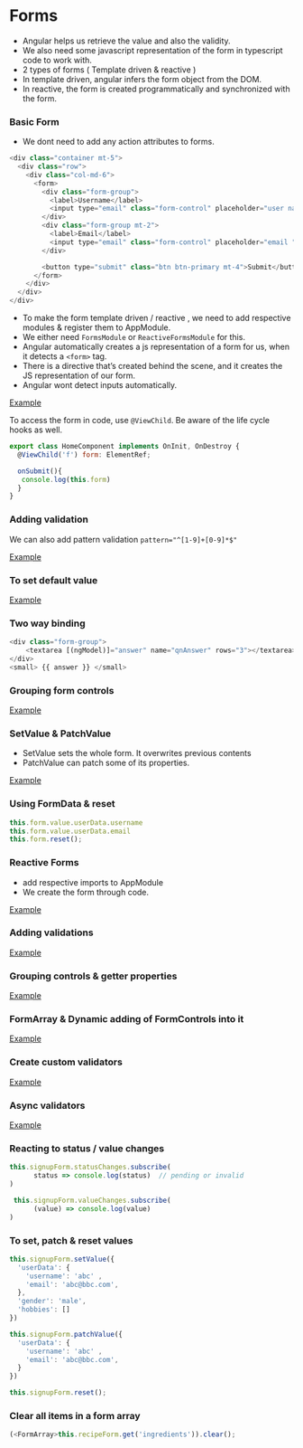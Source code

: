 # Forms

- Angular helps us retrieve the value and also the validity. 
- We also need some javascript representation of the form in typescript code to work with. 
- 2 types of forms ( Template driven & reactive )
- In template driven, angular infers the form object from the DOM. 
- In reactive, the form is created programmatically and synchronized with the form. 

### Basic Form

- We dont need to add any action attributes to forms.

```js 
<div class="container mt-5">
  <div class="row">
    <div class="col-md-6">
      <form>
        <div class="form-group">
          <label>Username</label>
          <input type="email" class="form-control" placeholder="user name" />
        </div>
        <div class="form-group mt-2">
          <label>Email</label>
          <input type="email" class="form-control" placeholder="email " />
        </div>

        <button type="submit" class="btn btn-primary mt-4">Submit</button>
      </form>
    </div>
  </div>
</div>

```

- To make the form template driven / reactive , we need to add respective modules & register them to AppModule.
- We either need `FormsModule` or `ReactiveFormsModule` for this.
- Angular automatically creates a js representation of a  form for us, when it detects a `<form>` tag. 
- There is a directive that’s created behind the scene, and it creates the JS representation of our form. 
- Angular wont detect inputs automatically. 

[Example](https://stackblitz.com/edit/angular-ivy-wij4xu?file=src%2Fapp%2Fapp.component.html)

To access the form in code, use `@ViewChild`. Be aware of the life cycle hooks as well.

```js 
export class HomeComponent implements OnInit, OnDestroy {
  @ViewChild('f') form: ElementRef;

  onSubmit(){
   console.log(this.form)
  }
}

```

### Adding validation 

We can also add pattern validation `pattern="^[1-9]+[0-9]*$"`

[Example](https://stackblitz.com/edit/angular-ivy-yftc3j?file=src%2Fapp%2Fapp.component.html)


### To set default value 

[Example](https://stackblitz.com/edit/angular-ivy-76dsso?file=src%2Fapp%2Fapp.component.ts)

### Two way binding 

```js
<div class="form-group">
    <textarea [(ngModel)]="answer" name="qnAnswer" rows="3"></textarea>
</div>
<small> {{ answer }} </small>

```

### Grouping form controls 

[Example](https://stackblitz.com/edit/angular-ivy-dwgezb?file=src%2Fapp%2Fapp.component.html)

### SetValue & PatchValue 

- SetValue sets the whole form. It overwrites previous contents 
- PatchValue can patch some of its properties.

[Example](https://stackblitz.com/edit/angular-ivy-v5hfpj?file=src%2Fapp%2Fapp.component.ts)

### Using FormData & reset

```js 
this.form.value.userData.username
this.form.value.userData.email
this.form.reset();
```

### Reactive Forms 

- add respective imports to AppModule 
- We create the form through code. 

[Example](https://stackblitz.com/edit/angular-ivy-yqj9pq?file=src%2Fapp%2Fapp.component.html)

### Adding validations 

[Example](https://stackblitz.com/edit/angular-ivy-vhteer?file=src%2Fapp%2Fapp.component.ts)

### Grouping controls & getter properties

[Example](https://stackblitz.com/edit/angular-ivy-hl4xvm?file=src%2Fapp%2Fapp.component.ts)

### FormArray & Dynamic adding of FormControls into it

[Example](https://stackblitz.com/edit/angular-ivy-raabck?file=src%2Fapp%2Fapp.component.ts)

### Create custom validators 

[Example](https://stackblitz.com/edit/angular-ivy-n6rnx1?file=src%2Fapp%2Fapp.component.html)

### Async validators 

[Example](https://stackblitz.com/edit/angular-ivy-6nagkd?file=src%2Fapp%2Fapp.component.html)

### Reacting to status / value changes 

```js 
this.signupForm.statusChanges.subscribe(
      status => console.log(status)  // pending or invalid
)

 this.signupForm.valueChanges.subscribe(
      (value) => console.log(value)
)

```

### To set, patch & reset values 

```js
this.signupForm.setValue({
  'userData': {
    'username': 'abc' ,
    'email': 'abc@bbc.com',
  },
  'gender': 'male',
  'hobbies': []
})

this.signupForm.patchValue({
  'userData': {
    'username': 'abc' ,
    'email': 'abc@bbc.com',
  }
})

this.signupForm.reset();
```

### Clear all items in a form array 

```js 
(<FormArray>this.recipeForm.get('ingredients')).clear();
```